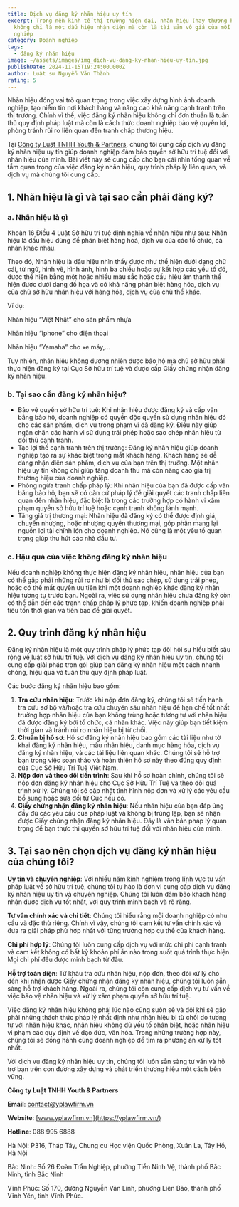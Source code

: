 ```yaml
---
title: Dịch vụ đăng ký nhãn hiệu uy tín
excerpt: Trong nền kinh tế thị trường hiện đại, nhãn hiệu (hay thương hiệu)
  không chỉ là một dấu hiệu nhận diện mà còn là tài sản vô giá của mỗi doanh
  nghiệp
category: Doanh nghiệp
tags:
  - đăng ký nhãn hiệu
image: ~/assets/images/img_dich-vu-dang-ky-nhan-hieu-uy-tin.jpg
publishDate: 2024-11-15T19:24:00.000Z
author: Luật sư Nguyễn Văn Thành
rating: 5
---
```

Nhãn hiệu đóng vai trò quan trọng trong việc xây dựng hình ảnh doanh nghiệp, tạo niềm tin nơi khách hàng và nâng cao khả năng cạnh tranh trên thị trường. Chính vì thế, việc đăng ký nhãn hiệu không chỉ đơn thuần là tuân thủ quy định pháp luật mà còn là cách thức doanh nghiệp bảo vệ quyền lợi, phòng tránh rủi ro liên quan đến tranh chấp thương hiệu.

Tại [Công ty Luật TNHH Youth & Partners](https://yplawfirm.vn/), chúng tôi cung cấp dịch vụ đăng ký nhãn hiệu uy tín giúp doanh nghiệp đảm bảo quyền sở hữu trí tuệ đối với nhãn hiệu của mình. Bài viết này sẽ cung cấp cho bạn cái nhìn tổng quan về tầm quan trọng của việc đăng ký nhãn hiệu, quy trình pháp lý liên quan, và dịch vụ mà chúng tôi cung cấp.

## 1. Nhãn hiệu là gì và tại sao cần phải đăng ký?

### a. Nhãn hiệu là gì

Khoản 16 Điều 4 Luật Sở hữu trí tuệ định nghĩa về nhãn hiệu như sau: Nhãn hiệu là dấu hiệu dùng để phân biệt hàng hoá, dịch vụ của các tổ chức, cá nhân khác nhau.

Theo đó, Nhãn hiệu là dấu hiệu nhìn thấy được như thể hiện dưới dạng chữ cái, từ ngữ, hình vẽ, hình ảnh, hình ba chiều hoặc sự kết hợp các yếu tố đó, được thể hiện bằng một hoặc nhiều màu sắc hoặc dấu hiệu âm thanh thể hiện được dưới dạng đồ họa và có khả năng phân biệt hàng hóa, dịch vụ của chủ sở hữu nhãn hiệu với hàng hóa, dịch vụ của chủ thể khác.

Ví dụ:

Nhãn hiệu “Việt Nhật” cho sản phẩm nhựa

Nhãn hiệu “Iphone” cho điện thoại

Nhãn hiệu “Yamaha” cho xe máy,…

Tuy nhiên, nhãn hiệu không đương nhiên được bảo hộ mà chủ sở hữu phải thực hiện đăng ký tại Cục Sở hữu trí tuệ và được cấp Giấy chứng nhận đăng ký nhãn hiệu.

### b. Tại sao cần đăng ký nhãn hiệu?

* Bảo vệ quyền sở hữu trí tuệ: Khi nhãn hiệu được đăng ký và cấp văn bằng bảo hộ, doanh nghiệp có quyền độc quyền sử dụng nhãn hiệu đó cho các sản phẩm, dịch vụ trong phạm vi đã đăng ký. Điều này giúp ngăn chặn các hành vi sử dụng trái phép hoặc sao chép nhãn hiệu từ đối thủ cạnh tranh.
* Tạo lợi thế cạnh tranh trên thị trường: Đăng ký nhãn hiệu giúp doanh nghiệp tạo ra sự khác biệt trong mắt khách hàng. Khách hàng sẽ dễ dàng nhận diện sản phẩm, dịch vụ của bạn trên thị trường. Một nhãn hiệu uy tín không chỉ giúp tăng doanh thu mà còn nâng cao giá trị thương hiệu của doanh nghiệp.
* Phòng ngừa tranh chấp pháp lý: Khi nhãn hiệu của bạn đã được cấp văn bằng bảo hộ, bạn sẽ có căn cứ pháp lý để giải quyết các tranh chấp liên quan đến nhãn hiệu, đặc biệt là trong các trường hợp có hành vi xâm phạm quyền sở hữu trí tuệ hoặc cạnh tranh không lành mạnh.
* Tăng giá trị thương mại: Nhãn hiệu đã đăng ký có thể được định giá, chuyển nhượng, hoặc nhượng quyền thương mại, góp phần mang lại nguồn lợi tài chính lớn cho doanh nghiệp. Nó cũng là một yếu tố quan trọng giúp thu hút các nhà đầu tư.

### c. Hậu quả của việc không đăng ký nhãn hiệu

Nếu doanh nghiệp không thực hiện đăng ký nhãn hiệu, nhãn hiệu của bạn có thể gặp phải những rủi ro như bị đối thủ sao chép, sử dụng trái phép, hoặc có thể mất quyền ưu tiên khi một doanh nghiệp khác đăng ký nhãn hiệu tương tự trước bạn. Ngoài ra, việc sử dụng nhãn hiệu chưa đăng ký còn có thể dẫn đến các tranh chấp pháp lý phức tạp, khiến doanh nghiệp phải tiêu tốn thời gian và tiền bạc để giải quyết.

## 2. Quy trình đăng ký nhãn hiệu

Đăng ký nhãn hiệu là một quy trình pháp lý phức tạp đòi hỏi sự hiểu biết sâu rộng về luật sở hữu trí tuệ. Với dịch vụ đăng ký nhãn hiệu uy tín, chúng tôi cung cấp giải pháp trọn gói giúp bạn đăng ký nhãn hiệu một cách nhanh chóng, hiệu quả và tuân thủ quy định pháp luật.

Các bước đăng ký nhãn hiệu bao gồm:

1. **Tra cứu nhãn hiệu**: Trước khi nộp đơn đăng ký, chúng tôi sẽ tiến hành tra cứu sơ bộ và/hoặc tra cứu chuyên sâu nhãn hiệu để hạn chế tốt nhất trường hợp nhãn hiệu của bạn không trùng hoặc tương tự với nhãn hiệu đã được đăng ký bởi tổ chức, cá nhân khác. Việc này giúp bạn tiết kiệm thời gian và tránh rủi ro nhãn hiệu bị từ chối.
2. **Chuẩn bị hồ sơ**: Hồ sơ đăng ký nhãn hiệu bao gồm các tài liệu như tờ khai đăng ký nhãn hiệu, mẫu nhãn hiệu, danh mục hàng hóa, dịch vụ đăng ký nhãn hiệu, và các tài liệu liên quan khác. Chúng tôi sẽ hỗ trợ bạn trong việc soạn thảo và hoàn thiện hồ sơ này theo đúng quy định của Cục Sở Hữu Trí Tuệ Việt Nam.
3. **Nộp đơn và theo dõi tiến trình**: Sau khi hồ sơ hoàn chỉnh, chúng tôi sẽ nộp đơn đăng ký nhãn hiệu cho Cục Sở Hữu Trí Tuệ và theo dõi quá trình xử lý. Chúng tôi sẽ cập nhật tình hình nộp đơn và xử lý các yêu cầu bổ sung hoặc sửa đổi từ Cục nếu có.
4. **Giấy chứng nhận đăng ký nhãn hiệu**: Nếu nhãn hiệu của bạn đáp ứng đầy đủ các yêu cầu của pháp luật và không bị trùng lặp, bạn sẽ nhận được Giấy chứng nhận đăng ký nhãn hiệu. Đây là văn bản pháp lý quan trọng để bạn thực thi quyền sở hữu trí tuệ đối với nhãn hiệu của mình.

## 3. Tại sao nên chọn dịch vụ đăng ký nhãn hiệu của chúng tôi?

**Uy tín và chuyên nghiệp**: Với nhiều năm kinh nghiệm trong lĩnh vực tư vấn pháp luật về sở hữu trí tuệ, chúng tôi tự hào là đơn vị cung cấp dịch vụ đăng ký nhãn hiệu uy tín và chuyên nghiệp. Chúng tôi luôn đảm bảo khách hàng nhận được dịch vụ tốt nhất, với quy trình minh bạch và rõ ràng.

**Tư vấn chính xác và chi tiết**: Chúng tôi hiểu rằng mỗi doanh nghiệp có nhu cầu và đặc thù riêng. Chính vì vậy, chúng tôi cam kết tư vấn chính xác và đưa ra giải pháp phù hợp nhất với từng trường hợp cụ thể của khách hàng.

**Chi phí hợp lý**: Chúng tôi luôn cung cấp dịch vụ với mức chi phí cạnh tranh và cam kết không có bất kỳ khoản phí ẩn nào trong suốt quá trình thực hiện. Mọi chi phí đều được minh bạch từ đầu.

**Hỗ trợ toàn diện**: Từ khâu tra cứu nhãn hiệu, nộp đơn, theo dõi xử lý cho đến khi nhận được Giấy chứng nhận đăng ký nhãn hiệu, chúng tôi luôn sẵn sàng hỗ trợ khách hàng. Ngoài ra, chúng tôi còn cung cấp dịch vụ tư vấn về việc bảo vệ nhãn hiệu và xử lý xâm phạm quyền sở hữu trí tuệ.

Việc đăng ký nhãn hiệu không phải lúc nào cũng suôn sẻ và đôi khi sẽ gặp phải những thách thức pháp lý nhất định như nhãn hiệu bị từ chối do tương tự với nhãn hiệu khác, nhãn hiệu không đủ yếu tố phân biệt, hoặc nhãn hiệu vi phạm các quy định về đạo đức, văn hóa. Trong những trường hợp này, chúng tôi sẽ đồng hành cùng doanh nghiệp để tìm ra phương án xử lý tốt nhất.

Với dịch vụ đăng ký nhãn hiệu uy tín, chúng tôi luôn sẵn sàng tư vấn và hỗ trợ bạn trên con đường xây dựng và phát triển thương hiệu một cách bền vững.

**Công ty Luật TNHH Youth & Partners**

**Email**: contact@yplawfirm.vn

**Website**: [www.yplawfirm.vn](https://yplawfirm.vn/)

**Hotline**: 088 995 6888

Hà Nội: P316, Tháp Tây, Chung cư Học viện Quốc Phòng, Xuân La, Tây Hồ, Hà Nội

Bắc Ninh: Số 26 Đoàn Trần Nghiệp, phường Tiền Ninh Vệ, thành phố Bắc Ninh, tỉnh Bắc Ninh

Vĩnh Phúc: Số 170, đường Nguyễn Văn Linh, phường Liên Bảo, thành phố Vĩnh Yên, tỉnh Vĩnh Phúc.